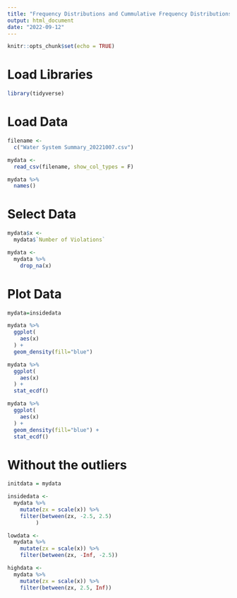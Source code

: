 ```yaml
---
title: "Frequency Distributions and Cummulative Frequency Distributions"
output: html_document
date: "2022-09-12"
---
```


```r
knitr::opts_chunk$set(echo = TRUE)

```

# Load Libraries

```r
library(tidyverse)

```


# Load Data

```r

filename <- 
  c("Water System Summary_20221007.csv")

mydata <- 
  read_csv(filename, show_col_types = F)

mydata %>%
  names()

```

# Select Data 

```r

mydata$x <- 
  mydata$`Number of Violations`

mydata <- 
  mydata %>% 
    drop_na(x)
```


# Plot Data 

```r

mydata=insidedata

mydata %>% 
  ggplot(
    aes(x)
  ) + 
  geom_density(fill="blue")

mydata %>% 
  ggplot(
    aes(x)
  ) +
  stat_ecdf()

mydata %>% 
  ggplot(
    aes(x)
  ) + 
  geom_density(fill="blue") + 
  stat_ecdf()

```

# Without the outliers


```r

initdata = mydata

insidedata <- 
  mydata %>% 
    mutate(zx = scale(x)) %>% 
    filter(between(zx, -2.5, 2.5)
         )

lowdata <- 
  mydata %>% 
    mutate(zx = scale(x)) %>% 
    filter(between(zx, -Inf, -2.5))

highdata <- 
  mydata %>% 
    mutate(zx = scale(x)) %>% 
    filter(between(zx, 2.5, Inf))

```


